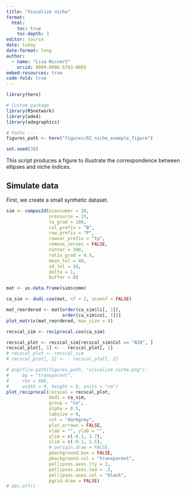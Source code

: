 ```yaml
---
title: "Visualize niche"
format: 
  html:
    toc: true
    toc-depth: 3
editor: source
date: today
date-format: long
author: 
  - name: "Lisa Nicvert"
    orcid: 0009-0006-5763-0865
embed-resources: true
code-fold: true
---
```


```r
library(here)

# Custom package
library(RSnetwork)
library(ade4)
library(adegraphics)

# Paths ---
figures_path <- here("figures/02_niche_example_figure")

set.seed(38)
```

This script produces a figure to illustrate the correspondence between ellipses and niche indices.

## Simulate data

First, we create a small synthetic dataset.

```r
sim <- compas2d(nconsumer = 20, 
                nresource = 15,
                le_grad = 100, 
                col_prefix = "B",
                row_prefix = "P",
                rowvar_prefix = "tp",
                remove_zeroes = FALSE,
                ninter = 100,
                ratio_grad = 0.5,
                mean_tol = 40, 
                sd_tol = 10,
                delta = 1,
                buffer = 0)

mat <- as.data.frame(sim$comm)

ca_sim <- dudi.coa(mat, nf = 2, scannf = FALSE)

mat_reordered <- mat[order(ca_sim$li[, 1]), 
                     order(ca_sim$co[, 1])]
plot_matrix(mat_reordered, max_size = 4)
```

```r
recscal_sim <- reciprocal.coa(ca_sim)
```


```r
recscal_plot <- recscal_sim[recscal_sim$Col == "B20", ]
recscal_plot[, 1] <- - recscal_plot[, 1]
# recscal_plot <- recscal_sim
# recscal_plot[, 2] <- - recscal_plot[, 2]

# png(file.path(figures_path, "visualize_niche.png"),
#     bg = "transparent",
#     res = 600,
#     width = 9, height = 8, units = "cm")
plot_reciprocal(recscal = recscal_plot, 
                dudi = ca_sim,
                group = "co", 
                alpha = 0.5,
                labsize = 0,
                col = "darkgrey",
                plot_arrows = FALSE, 
                xlab = "", ylab = "",
                ylim = c(-0.1, 1.7),
                xlim = c(-0.1, 1.5),
                # porigin.draw = FALSE,
                pbackground.box = FALSE,
                pbackground.col = "transparent",
                pellipses.axes.lty = 2,
                pellipses.axes.lwd = .5,
                pellipses.axes.col = "black",
                pgrid.draw = FALSE)
# dev.off()
```

